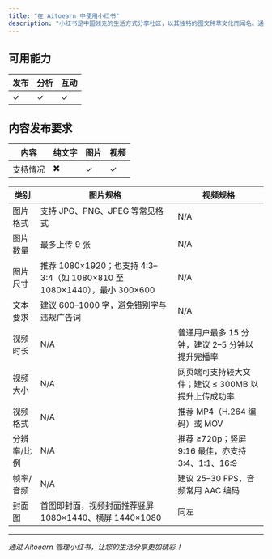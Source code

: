 ```yaml
---
title: "在 Aitoearn 中使用小红书"
description: "小红书是中国领先的生活方式分享社区，以其独特的图文种草文化而闻名。通过 Aitoearn，您可以轻松管理小红书内容，提升品牌影响力。"
---
```

## 可用能力

| 发布 | 分析 | 互动 |
| --- | --- | --- |
| ✓ | ✓ | ✓ |

## 内容发布要求

| 内容 | 纯文字 | 图片 | 视频 |
| --- | --- | --- | --- |
| 支持情况 | ✖️ | ✓ | ✓ |

| 类别 | 图片规格 | 视频规格 |
| --- | --- | --- |
| 图片格式 | 支持 JPG、PNG、JPEG 等常见格式 | N/A |
| 图片数量 | 最多上传 9 张 | N/A |
| 图片尺寸 | 推荐 1080×1920；也支持 4:3–3:4（如 1080×810 至 1080×1440），最小 300×600 | N/A |
| 文本要求 | 建议 600–1000 字，避免错别字与违规广告词 | N/A |
| 视频时长 | N/A | 普通用户最多 15 分钟，建议 2–5 分钟以提升完播率 |
| 视频大小 | N/A | 网页端可支持较大文件；建议 ≤ 300MB 以提升上传成功率 |
| 视频格式 | N/A | 推荐 MP4（H.264 编码）或 MOV |
| 分辨率/比例 | N/A | 推荐 ≥720p；竖屏 9:16 最佳，亦支持 3:4、1:1、16:9 |
| 帧率/音频 | N/A | 建议 25–30 FPS，音频常用 AAC 编码 |
| 封面图 | 首图即封面，视频封面推荐竖屏 1080×1440、横屏 1440×1080 | 同左 |

---

*通过 Aitoearn 管理小红书，让您的生活分享更加精彩！*
